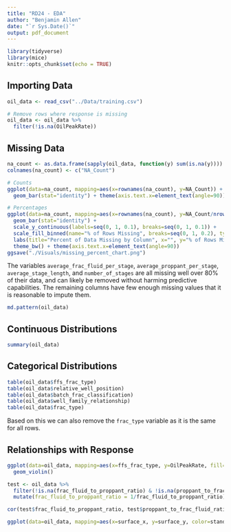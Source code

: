 ```yaml
---
title: "RD24 - EDA"
author: "Benjamin Allen"
date: "`r Sys.Date()`"
output: pdf_document
---
```


```r
library(tidyverse)
library(mice)
knitr::opts_chunk$set(echo = TRUE)
```

## Importing Data

```r
oil_data <- read_csv("../Data/training.csv")

# Remove rows where response is missing
oil_data <- oil_data %>% 
  filter(!is.na(OilPeakRate))
```

## Missing Data

```r
na_count <- as.data.frame(sapply(oil_data, function(y) sum(is.na(y))))
colnames(na_count) <- c("NA_Count")

# Counts
ggplot(data=na_count, mapping=aes(x=rownames(na_count), y=NA_Count)) +
  geom_bar(stat="identity") + theme(axis.text.x=element_text(angle=90))

# Percentages
ggplot(data=na_count, mapping=aes(x=rownames(na_count), y=NA_Count/nrow(oil_data), fill=NA_Count/nrow(oil_data))) +
  geom_bar(stat="identity") +
  scale_y_continuous(labels=seq(0, 1, 0.1), breaks=seq(0, 1, 0.1)) +
  scale_fill_binned(name="% of Rows Missing", breaks=seq(0, 1, 0.2), type="viridis") +
  labs(title="Percent of Data Missing by Column", x="", y="% of Rows Missing") +
  theme_bw() + theme(axis.text.x=element_text(angle=90))
ggsave("./Visuals/missing_percent_chart.png")
```

The variables `average_frac_fluid_per_stage`, `average_proppant_per_stage`, `average_stage_length`, and `number_of_stages` are all missing well over 80% of their data, and can likely be removed without harming predictive capabilities. The remaining columns have few enough missing values that it is reasonable to impute them.

```r
md.pattern(oil_data)
```

## Continuous Distributions

```r
summary(oil_data)
```

## Categorical Distributions

```r
table(oil_data$ffs_frac_type)
table(oil_data$relative_well_position)
table(oil_data$batch_frac_classification)
table(oil_data$well_family_relationship)
table(oil_data$frac_type)
```

Based on this we can also remove the `frac_type` variable as it is the same for all rows.

## Relationships with Response

```r
ggplot(data=oil_data, mapping=aes(x=ffs_frac_type, y=OilPeakRate, fill=ffs_frac_type)) +
  geom_violin()

test <- oil_data %>% 
  filter(!is.na(frac_fluid_to_proppant_ratio) & !is.na(proppant_to_frac_fluid_ratio)) %>% 
  mutate(frac_fluid_to_proppant_ratio = 1/frac_fluid_to_proppant_ratio)

cor(test$frac_fluid_to_proppant_ratio, test$proppant_to_frac_fluid_ratio)
```

```r
ggplot(data=oil_data, mapping=aes(x=surface_x, y=surface_y, color=standardized_operator_name))
```

